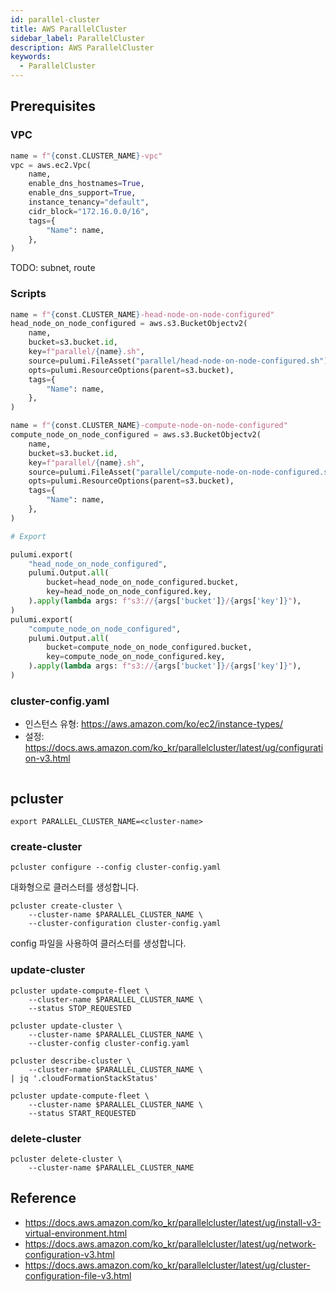 ```yaml
---
id: parallel-cluster
title: AWS ParallelCluster
sidebar_label: ParallelCluster
description: AWS ParallelCluster
keywords:
  - ParallelCluster
---
```


## Prerequisites

### VPC

```python
name = f"{const.CLUSTER_NAME}-vpc"
vpc = aws.ec2.Vpc(
    name,
    enable_dns_hostnames=True,
    enable_dns_support=True,
    instance_tenancy="default",
    cidr_block="172.16.0.0/16",
    tags={
        "Name": name,
    },
)
```

TODO: subnet, route

### Scripts

```python
name = f"{const.CLUSTER_NAME}-head-node-on-node-configured"
head_node_on_node_configured = aws.s3.BucketObjectv2(
    name,
    bucket=s3.bucket.id,
    key=f"parallel/{name}.sh",
    source=pulumi.FileAsset("parallel/head-node-on-node-configured.sh"),
    opts=pulumi.ResourceOptions(parent=s3.bucket),
    tags={
        "Name": name,
    },
)

name = f"{const.CLUSTER_NAME}-compute-node-on-node-configured"
compute_node_on_node_configured = aws.s3.BucketObjectv2(
    name,
    bucket=s3.bucket.id,
    key=f"parallel/{name}.sh",
    source=pulumi.FileAsset("parallel/compute-node-on-node-configured.sh"),
    opts=pulumi.ResourceOptions(parent=s3.bucket),
    tags={
        "Name": name,
    },
)

# Export

pulumi.export(
    "head_node_on_node_configured",
    pulumi.Output.all(
        bucket=head_node_on_node_configured.bucket,
        key=head_node_on_node_configured.key,
    ).apply(lambda args: f"s3://{args['bucket']}/{args['key']}"),
)
pulumi.export(
    "compute_node_on_node_configured",
    pulumi.Output.all(
        bucket=compute_node_on_node_configured.bucket,
        key=compute_node_on_node_configured.key,
    ).apply(lambda args: f"s3://{args['bucket']}/{args['key']}"),
)
```

### cluster-config.yaml

- 인스턴스 유형: https://aws.amazon.com/ko/ec2/instance-types/
- 설정: https://docs.aws.amazon.com/ko_kr/parallelcluster/latest/ug/configuration-v3.html

```yaml

```

## pcluster

```shell
export PARALLEL_CLUSTER_NAME=<cluster-name>
```

### create-cluster

```shell
pcluster configure --config cluster-config.yaml
```

대화형으로 클러스터를 생성합니다.

```shell
pcluster create-cluster \
    --cluster-name $PARALLEL_CLUSTER_NAME \
    --cluster-configuration cluster-config.yaml
```

config 파일을 사용하여 클러스터를 생성합니다.

### update-cluster

```shell
pcluster update-compute-fleet \
    --cluster-name $PARALLEL_CLUSTER_NAME \
    --status STOP_REQUESTED
```

```shell
pcluster update-cluster \
    --cluster-name $PARALLEL_CLUSTER_NAME \
    --cluster-config cluster-config.yaml
```

```shell
pcluster describe-cluster \
    --cluster-name $PARALLEL_CLUSTER_NAME \
| jq '.cloudFormationStackStatus'
```

```shell
pcluster update-compute-fleet \
    --cluster-name $PARALLEL_CLUSTER_NAME \
    --status START_REQUESTED
```

### delete-cluster

```shell
pcluster delete-cluster \
    --cluster-name $PARALLEL_CLUSTER_NAME
```

## Reference

- https://docs.aws.amazon.com/ko_kr/parallelcluster/latest/ug/install-v3-virtual-environment.html
- https://docs.aws.amazon.com/ko_kr/parallelcluster/latest/ug/network-configuration-v3.html
- https://docs.aws.amazon.com/ko_kr/parallelcluster/latest/ug/cluster-configuration-file-v3.html

